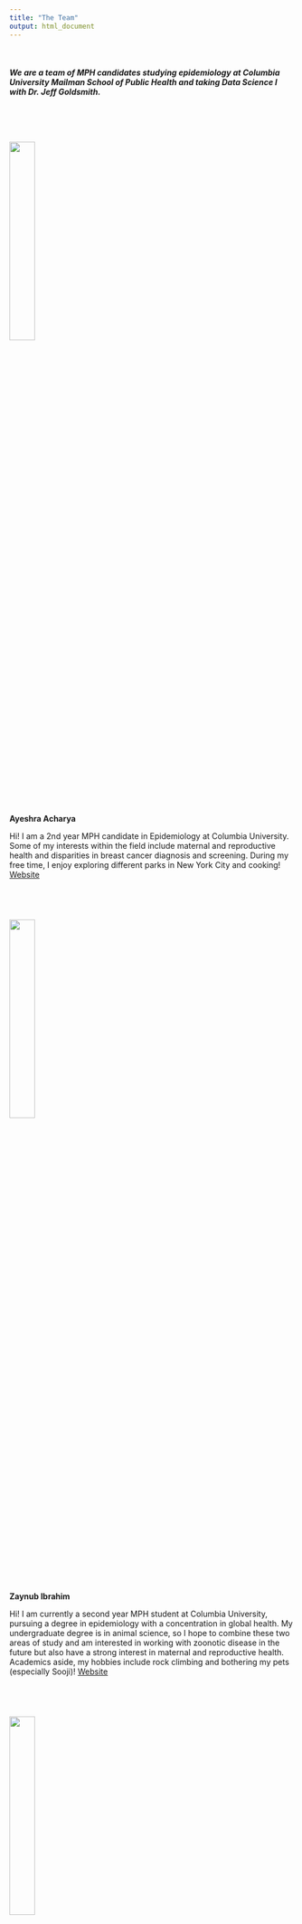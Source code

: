 ```yaml
---
title: "The Team"
output: html_document
---
```


<br>

##### We are a team of MPH candidates studying epidemiology at Columbia University Mailman School of Public Health and taking Data Science I with Dr. Jeff Goldsmith.

<br>


# <img src="images/ayeshra.jpg" style="width:30%" class="left"> 
**Ayeshra Acharya**

Hi! I am a 2nd year MPH candidate in Epidemiology at Columbia University. Some of my interests within the field include maternal and reproductive health and disparities in breast cancer diagnosis and screening. During my free time, I enjoy exploring different parks in New York City and cooking! [Website](https://aacharya7.github.io/)

<br>

# <img src="images/zaynub.jpg" style="width:30%" class="left"> 
**Zaynub Ibrahim**

Hi! I am currently a second year MPH student at Columbia University, pursuing a degree in epidemiology with a concentration in global health. My undergraduate degree is in animal science, so I hope to combine these two areas of study and am interested in working with zoonotic disease in the future but also have a strong interest in maternal and reproductive health. Academics aside, my hobbies include rock climbing and bothering my pets (especially Sooji)! [Website](https://zaynub.github.io/zi2125.github.io/)

<br>

# <img src="images/cynthia.jpg" style="width:30%" class="left"> 
**Cynthia Liu**

Text about Cynthia.

<br> 

# <img src="images/shelley.jpg" style="width:30%" class="left"> 
**Shelley Shen** 

Hi, I'm Shelley and my degree focuses on epidemiology and health policy. My professional interests include the built environment, chronic disease, health disparities, and policy effectiveness. I hope to utilize data analysis and visualization to influence policies that can improve our physical and social environments and, subsequently, transform our health outcomes. Outside the classrom, I enjoy hiking, skiing, visiting art museums, and exploring new recipes. [Website](https://shelley-shen.github.io/)

<br>

# <img src="images/sooji.jpg" style="width:30%" class="left"> 
**Sooji**

Text about Sooji.
[Instagram](https://www.instagram.com/sooji.the.hedgehog/)